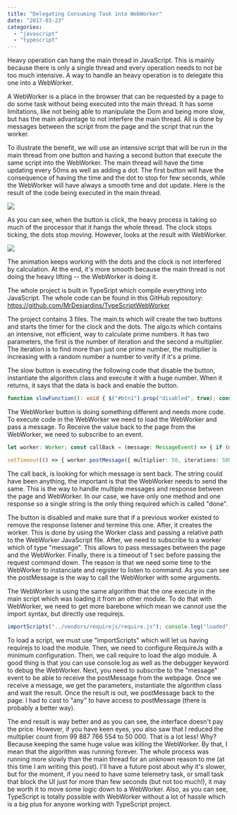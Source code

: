 ```yaml
---
title: "Delegating Consuming Task into WebWorker"
date: "2017-03-23"
categories: 
  - "javascript"
  - "typescript"
---
```


Heavy operation can hang the main thread in JavaScript. This is mainly because there is only a single thread and every operation needs to not be too much intensive. A way to handle an heavy operation is to delegate this one into a WebWorker.

A WebWorker is a place in the browser that can be requested by a page to do some task without being executed into the main thread. It has some limitations, like not being able to manipulate the Dom and being more slow, but has the main advantage to not interfere the main thread. All is done by messages between the script from the page and the script that run the worker.

To illustrate the benefit, we will use an intensive script that will be run in the main thread from one button and having a second button that execute the same script into the WebWorker. The main thread will have the time updating every 50ms as well as adding a dot. The first button will have the consequence of having the time and the dot to stop for few seconds, while the WebWorker will have always a smooth time and dot update. Here is the result of the code being executed in the main thread.

![](images/MainThreadBlockUI.gif)

As you can see, when the button is click, the heavy process is taking so much of the processor that it hangs the whole thread. The clock stops ticking, the dots stop moving. However, looks at the result with WebWorker.

![](images/WebWorkerThreadNotBlockUI.gif)

The animation keeps working with the dots and the clock is not interfered by calculation. At the end, it's more smooth because the main thread is not doing the heavy lifting -- the WebWorker is doing it.

The whole project is built in TypeSript which compile everything into JavaScript. The whole code can be found in this GitHub repository: https://github.com/MrDesjardins/TypeScriptWebWorker

The project contains 3 files. The main.ts which will create the two buttons and starts the timer for the clock and the dots. The algo.ts which contains an intensive, not efficient, way to calculate prime numbers. It has two parameters, the first is the number of iteration and the second a multiplier. The iteration is to find more than just one prime number, the multiplier is increasing with a random number a number to verify if it's a prime.

The slow button is executing the following code that disable the button, instantiate the algorithm class and execute it with a huge number. When it returns, it says that the data is back and enable the button.

```typescript
function slowFunction(): void { $("#btn1").prop("disabled", true); const algo = new Algorithm(); const result = algo.calculatePrimes(50, 99887766554); const $line = $("<p>").append("Result is returned"); $("#main").append($line); $("#btn1").prop("disabled", false); } 
``` 


The WebWorker button is doing something different and needs more code. To execute code in the WebWorker we need to load the WebWorker and pass a message. To Receive the value back to the page from the WebWorker, we need to subscribe to an event.

```typescript
let worker: Worker; const callBack = (message: MessageEvent) => { if (message.data.command === "done") { const result = message.data.prime; const $line = $("<p>").append("Result is returned"); $("#main").append($line); } $("#btn2").prop("disabled", false); }; function slowFunctionWebWorker(): void { $("#btn2").prop("disabled", true); if (worker) { worker.removeEventListener("message", callBack); worker.terminate(); } worker = new Worker("output/webworker.js"); worker.addEventListener("message", callBack, false);

setTimeout(() => { worker.postMessage({ multiplier: 50, iterations: 50000, }); }, 1000); } 
``` 
 The call back, is looking for which message is sent back. The string could have been anything, the important is that the WebWorker needs to send the same. This is the way to handle multiple messages and response between the page and WebWorker. In our case, we have only one method and one response so a single string is the only thing required which is called "done".

The button is disabled and make sure that if a previous worker existed to remove the response listener and termine this one. After, it creates the worker. This is done by using the Worker class and passing a relative path to the WebWorker JavaScript file. After, we need to subscribe to a worker which of type "message". This allows to pass messages between the page and the WebWorker. Finally, there is a timeout of 1 sec before passing the request command down. The reason is that we need some time to the WebWorker to instanciate and register to listen to command. As you can see the postMessage is the way to call the WebWorker with some arguments.

The WebWorker is using the same algorithm that the one execute in the main script which was loading it from an other module. To do that with WebWorker, we need to get more barebone which mean we cannot use the import syntax, but directly use requirejs.

```typescript
importScripts("../vendors/requirejs/require.js"); console.log("loaded"); requirejs.config({ baseUrl: ".", }); require(["algo"], function (algo_1) { console.log("required"); //debugger; self.addEventListener("message", (message: MessageEvent) => { console.log("receive message begin"); const origin = message.origin; const iterations = message.data.iterations; const multiplier = message.data.multiplier; const algo = new algo_1.Algorithm(); const result = algo.calculatePrimes(iterations, multiplier); console.log("receive message end"); (self as any).postMessage({ command: "done", primes: result }); }); }); 
``` 


To load a script, we must use "importScripts" which will let us having requirejs to load the module. Then, we need to configure RequireJs with a minimum configuration. Then, we call require to load the algo module. A good thing is that you can use console.log as well as the debugger keyword to debug the WebWorker. Next, you need to subscribe to the "message" event to be able to receive the postMessage from the webpage. Once we receive a message, we get the parameters, instantiate the algorithm class and wait the result. Once the result is out, we postMessage back to the page. I had to cast to "any" to have access to postMessage (there is probably a better way).

The end result is way better and as you can see, the interface doesn't pay the price. However, if you have keen eyes, you also saw that I reduced the multiplier count from 99 887 766 554 to 50 000. That is a lot less! Why? Because keeping the same huge value was killing the WebWorker. By that, I mean that the algorithm was running forever. The whole process was running more slowly than the main thread for an unknown reason to me (at this time I am writing this post). I'll have a future post about why it's slower, but for the moment, if you need to have some telemetry task, or small task that block the UI just for more than few seconds (but not too much!), it may be worth it to move some logic down to a WebWorker. Also, as you can see, TypeScript is totally possible with WebWorker without a lot of hassle which is a big plus for anyone working with TypeScript project.
